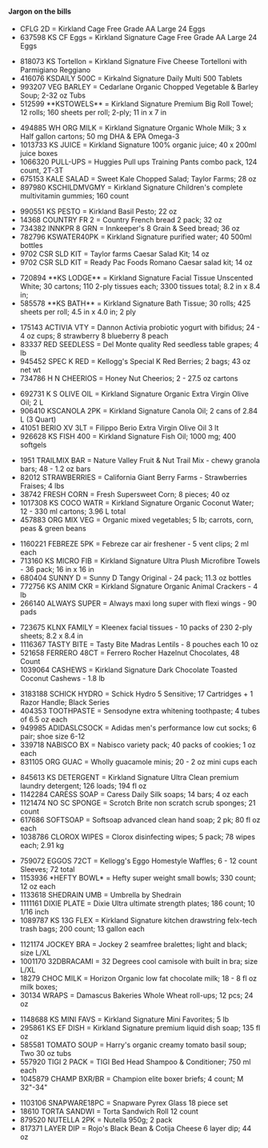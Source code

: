 ==== Jargon on the bills ====
* CFLG 2D = Kirkland Cage Free Grade AA Large 24 Eggs
* 637598 KS CF Eggs = Kirkland Signature Cage Free Grade AA Large 24 Eggs

* 818073 KS Tortellon = Kirkland Signature Five Cheese Tortelloni with Parmigiano Reggiano
* 416076 KSDAILY 500C = Kirkalnd Signature Daily Multi 500 Tablets
* 993207 VEG BARLEY = Cedarlane Organic Chopped Vegetable & Barley Soup; 2-32 oz Tubs
* 512599 **KSTOWELS** = Kirkland Signature Premium Big Roll Towel; 12 rolls; 160 sheets per roll; 2-ply; 11 in x 7 in

* 494885 WH ORG MILK = Kirkland Signature Organic Whole Milk; 3 x Half gallon cartons; 50 mg DHA & EPA Omega-3
* 1013733 KS JUICE = Kirkland Signature 100% organic juice; 40 x 200ml juice boxes
* 1066320 PULL-UPS = Huggies Pull ups Training Pants combo pack, 124 count, 2T-3T
* 675153 KALE SALAD = Sweet Kale Chopped Salad; Taylor Farms; 28 oz
* 897980 KSCHILDMVGMY = Kirkland Signature Children's complete multivitamin gummies; 160 count

* 990551 KS PESTO = Kirkland Basil Pesto; 22 oz
* 14368 COUNTRY FR 2 = Country French bread 2 pack; 32 oz
* 734382 INNKPR 8 GRN = Innkeeper's 8 Grain & Seed bread; 36 oz
* 782796 KSWATER40PK = Kirkland Signature purified water; 40 500ml bottles
* 9702 CSR SLD KIT = Taylor farms Caesar Salad Kit; 14 oz
* 9702 CSR SLD KIT = Ready Pac Foods Romano Caesar salad kit; 14 oz

* 720894 **KS LODGE** = Kirkland Signature Facial Tissue Unscented White; 30 cartons; 110 2-ply tissues each; 3300 tissues total; 8.2 in x 8.4 in;
* 585578 **KS BATH** = Kirkland Signature Bath Tissue; 30 rolls; 425 sheets per roll; 4.5 in x 4.0 in; 2 ply

* 175143 ACTIVIA VTY = Dannon Activia probiotic yogurt with bifidus; 24 - 4 oz cups; 8 strawberry 8 blueberry 8 peach
* 83337 RED SEEDLESS = Del Monte quality Red seedless table grapes; 4 lb
* 945452 SPEC K RED = Kellogg's Special K Red Berries; 2 bags; 43 oz net wt
* 734786 H N CHEERIOS = Honey Nut Cheerios; 2 - 27.5 oz cartons

* 692731 K S OLIVE OIL = Kirkland Signature Organic Extra Virgin Olive Oil; 2 L
* 906410 KSCANOLA 2PK = Kirkland Signature Canola Oil; 2 cans of 2.84 L (3 Quart)
* 41051 BERIO XV 3LT = Filippo Berio Extra Virgin Olive Oil 3 lt
* 926628 KS FISH 400 = Kirkland Signature Fish Oil; 1000 mg; 400 softgels

* 1951 TRAILMIX BAR = Nature Valley Fruit & Nut Trail Mix - chewy granola bars; 48 - 1.2 oz bars
* 82012 STRAWBERRIES = California Giant Berry Farms - Strawberries Fraises; 4 lbs
* 38742 FRESH CORN = Fresh Supersweet Corn; 8 pieces; 40 oz
* 1017308 KS COCO WATR = Kirkland Signature Organic Coconut Water; 12 - 330 ml cartons; 3.96 L total
* 457883 ORG MIX VEG = Organic mixed vegetables; 5 lb; carrots, corn, peas & green beans

* 1160221 FEBREZE 5PK = Febreze car air freshener - 5 vent clips; 2 ml each
* 713160 KS MICRO FIB = Kirkland Signature Ultra Plush Microfibre Towels - 36 pack; 16 in x 16 in
* 680404 SUNNY D = Sunny D Tangy Original - 24 pack; 11.3 oz bottles
* 772756 KS ANIM CKR = Kirkland Signature Organic Animal Crackers - 4 lb
* 266140 ALWAYS SUPER = Always maxi long super with flexi wings - 90 pads

* 723675 KLNX FAMILY = Kleenex facial tissues - 10 packs of 230 2-ply sheets; 8.2 x 8.4 in
* 1116367 TASTY BITE = Tasty Bite Madras Lentils - 8 pouches each 10 oz
* 521658 FERRERO 48CT = Ferrero Rocher Hazelnut Chocolates, 48 Count
* 1039064 CASHEWS = Kirkland Signature Dark Chocolate Toasted Coconut Cashews - 1.8 lb

* 3183188 SCHICK HYDRO = Schick Hydro 5 Sensitive; 17 Cartridges + 1 Razor Handle; Black Series
* 404353 TOOTHPASTE = Sensodyne extra whitening toothpaste; 4 tubes of 6.5 oz each
* 949985 ADIDASLCSOCK = Adidas men's performance low cut socks; 6 pair; shoe size 6-12
* 339718 NABISCO BX = Nabisco variety pack; 40 packs of cookies; 1 oz each
* 831105 ORG GUAC = Wholly guacamole minis; 20 - 2 oz mini cups each

* 845613 KS DETERGENT = Kirkland Signature Ultra Clean premium laundry detergent; 126 loads; 194 fl oz
* 1142284 CARESS SOAP = Caress Daily Silk soaps; 14 bars; 4 oz each
* 1121474 NO SC SPONGE = Scrotch Brite non scratch scrub sponges; 21 count
* 617686 SOFTSOAP = Softsoap advanced clean hand soap; 2 pk; 80 fl oz each
* 1038786 CLOROX WIPES = Clorox disinfecting wipes; 5 pack; 78 wipes each; 2.91 kg

* 759072 EGGOS 72CT = Kellogg's Eggo Homestyle Waffles; 6 - 12 count Sleeves; 72 total
* 1153936 *HEFTY BOWL* = Hefty super weight small bowls; 330 count; 12 oz each
* 1133618 SHEDRAIN UMB = Umbrella by Shedrain
* 1111161 DIXIE PLATE = Dixie Ultra ultimate strength plates; 186 count; 10 1/16 inch
* 1089787 KS 13G FLEX = Kirkland Signature kitchen drawstring felx-tech trash bags; 200 count; 13 gallon each

* 1121174 JOCKEY BRA = Jockey 2 seamfree bralettes; light and black; size L/XL
* 1001170 32DBRACAMI = 32 Degrees cool camisole with built in bra; size L/XL
* 18279 CHOC MILK = Horizon Organic low fat chocolate milk; 18 - 8 fl oz milk boxes;
* 30134 WRAPS = Damascus Bakeries Whole Wheat roll-ups; 12 pcs; 24 oz

* 1148688 KS MINI FAVS = Kirkland Signature Mini Favorites; 5 lb
* 295861 KS EF DISH = Kirkland Signature premium liquid dish soap; 135 fl oz
* 585581 TOMATO SOUP = Harry's organic creamy tomato basil soup; Two 30 oz tubs
* 557920 TIGI 2 PACK = TIGI Bed Head Shampoo & Conditioner; 750 ml each
* 1045879 CHAMP BXR/BR = Champion elite boxer briefs; 4 count; M 32"-34"

* 1103106 SNAPWARE18PC = Snapware Pyrex Glass 18 piece set
* 18610 TORTA SANDWI = Torta Sandwich Roll 12 count
* 879520 NUTELLA 2PK = Nutella 950g; 2 pack
* 817371 LAYER DIP = Rojo's Black Bean & Cotija Cheese 6 layer dip; 44 oz
